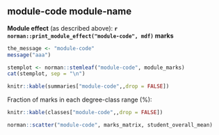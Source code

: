 ## module-code module-name

**Module effect** (as described above): 
**`r norman::print_module_effect("module-code", mdf)` marks**

\bigskip

```r
the_message <- "module-code"
message("aaa")
```

```r
stemplot <- norman::stemleaf("module-code", module_marks)
cat(stemplot, sep = "\n")
```

\bigskip\bigskip

```r
knitr::kable(summaries["module-code",,drop = FALSE])
```

\smallskip
Fraction of marks in each degree-class range (%):

```r
knitr::kable(classes["module-code",,drop = FALSE])
```

\bigskip

```r
norman::scatter("module-code", marks_matrix, student_overall_mean)
```
